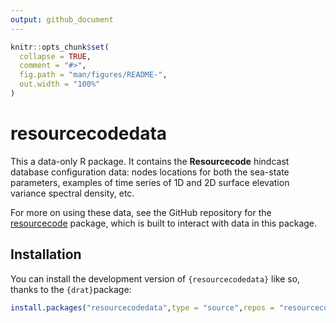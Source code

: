 ```yaml
---
output: github_document
---
```


<!-- README.md is generated from README.Rmd. Please edit that file -->

```r
knitr::opts_chunk$set(
  collapse = TRUE,
  comment = "#>",
  fig.path = "man/figures/README-",
  out.width = "100%"
)
```

# resourcecodedata

This a data-only R package. It contains the **Resourcecode** hindcast database configuration data:
nodes locations for both the sea-state parameters, examples of time series of 1D and 2D surface elevation variance spectral density, etc.

For more on using these data, see the GitHub repository for the [resourcecode](https://github.com/Resourcecode-project/r-resourcecode) package, which is built to interact with data in this package.

## Installation

You can install the development version of `{resourcecodedata}` like so, thanks to the `{drat}`package:

``` r
install.packages("resourcecodedata",type = "source",repos = "resourcecode-project.github.io/drat")
```

